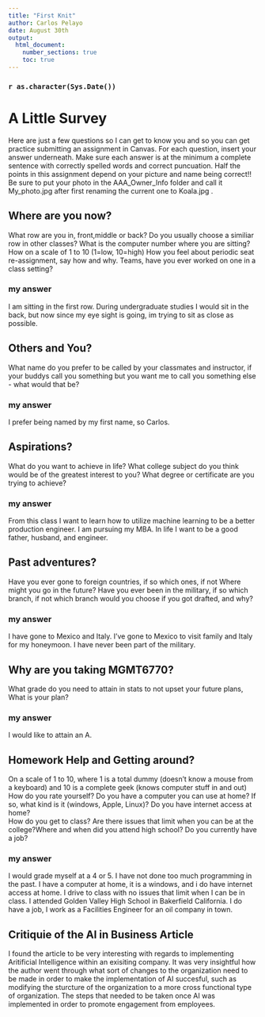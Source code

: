 ---
title: "First Knit"
author: Carlos Pelayo
date: August 30th
output: 
  html_document:
    number_sections: true
    toc: true
---

### `r as.character(Sys.Date())`


# A Little Survey

Here are just a few questions so I can get to know you and so you can get practice submitting an assignment in Canvas.  For each question, insert your answer underneath. Make sure each answer is at the minimum a complete sentence with correctly spelled words and correct puncuation. Half the points in this assignment depend on your picture and name being correct!!  Be sure to put your photo in the AAA_Owner_Info folder and call it My_photo.jpg after first renaming the current one to Koala.jpg . 

## Where are you now?
What row are you in, front,middle or back?  Do you usually choose a similiar row in other classes? What is the computer number where you are sitting?  How on a scale of 1 to 10 (1=low, 10=high) How you feel about periodic seat re-assignment, say how and why. Teams, have you ever worked on one in a class setting?  


### my answer     
  
   
I am sitting in the first row. During undergraduate studies I would sit in the back, but now since my eye sight is going, im trying to  sit as close as possible.   


## Others and You?   
What name do you prefer to be called by your classmates and instructor, if your buddys call you something but you want me to call you something else - what would that be? 


### my answer     
  
   I prefer being named by my first name, so Carlos.
 



## Aspirations?   
What do you want to achieve in life?  What college subject do you think would be of the greatest interest to you? What degree or certificate are you trying to achieve?

### my answer     
  
   From this class I want to learn how to utilize machine learning to be a better production engineer. I am pursuing my MBA. In life I want to be a good father, husband, and engineer. 
 




## Past adventures?  
Have you ever gone to foreign countries, if so which ones, if not Where might you go in the future?  Have you ever been in the military, if so which branch, if not which branch would you choose if you got drafted, and why?

### my answer     
  
 I have gone to Mexico and Italy. I've gone to Mexico to visit family and Italy for my honeymoon. I have never been part of the military.   
  




## Why are you taking MGMT6770?  
What grade do you need to attain in stats to not upset your future plans, What is your plan?
 

### my answer     
  
I would like to attain an A.   
 





## Homework Help and Getting around?  
On a scale of 1 to 10, where 1 is a total dummy (doesn't know a mouse from a keyboard) and 10 is a complete geek (knows computer stuff in and out) How do you rate yourself?  Do you have a computer you can use at home? If so, what kind is it (windows, Apple, Linux)? Do you have internet access at home?  
How do you get to class? Are there issues that limit when you can be at the college?Where and when did you attend high school?  Do you currently have a job?

### my answer   
I would grade myself at a 4 or 5. I have not done too much programming in the past. I have a computer at home, it is a windows, and i do have internet access at home. I drive to class with no issues that limit when I can be in class. I attended Golden Valley High School in Bakerfield California. I do have a job, I work as a Facilities Engineer for an oil company in town.
  
## Critiquie of the AI in Business Article

I found the article to be very interesting with regards to implementing Aritificial Intelligence within an exisiting company. It was very insightful how the author went through what sort of changes to the organization need to be made in order to make the implementation of AI succesful, such as modifying the sturcture of the organization to a more cross functional type of organization. The steps that needed to be taken once AI was implemented in order to promote engagement from employees.




